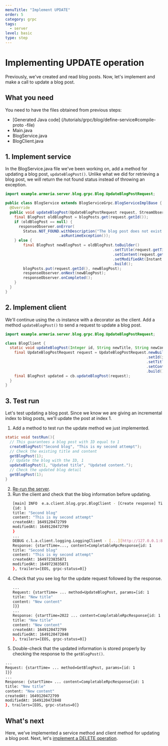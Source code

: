 ```yaml
---
menuTitle: "Implement UPDATE"
order: 5
category: grpc
tags:
  - server
level: basic
type: step
---
```


# Implementing UPDATE operation

Previously, we've created and read blog posts. Now, let's implement and make a call to update a blog post.

<TutorialSteps current={5} />

## What you need

You need to have the files obtained from previous steps:

- [Generated Java code]
  (/tutorials/grpc/blog/define-service#compile-proto
  -file)
- Main.java
- BlogService.java
- BlogClient.java

## 1. Implement service

In the BlogService.java file we've been working on, add a method for 
updating a blog post, `updateBlogPost()`. Unlike what we did for retrieving 
a blog post, we will return the not found status instead of throwing an 
exception.
```java filename=BlogService.java
import example.armeria.server.blog.grpc.Blog.UpdateBlogPostRequest;

public class BlogService extends BlogServiceGrpc.BlogServiceImplBase {
  @Override
  public void updateBlogPost(UpdateBlogPostRequest request, StreamObserver<BlogPost> responseObserver) {
    final BlogPost oldBlogPost = blogPosts.get(request.getId());
    if (oldBlogPost == null) {
      responseObserver.onError(
        Status.NOT_FOUND.withDescription("The blog post does not exist. ID: " + request.getId())
                        .asRuntimeException());
    } else {
        final BlogPost newBlogPost = oldBlogPost.toBuilder()
                                                .setTitle(request.getTitle())
                                                .setContent(request.getContent())
                                                .setModifiedAt(Instant.now().toEpochMilli())
                                                .build();
        blogPosts.put(request.getId(), newBlogPost);
        responseObserver.onNext(newBlogPost);
        responseObserver.onCompleted();
    }
  }
}
```

## 2. Implement client

We'll continue using the `cb` instance with a decorator as the client. Add a method `updateBlogPost()` to send a request to update a blog post.

```java filename=BlogClient.java
import example.armeria.server.blog.grpc.Blog.UpdateBlogPostRequest;

class BlogClient {
  static void updateBlogPost(Integer id, String newTitle, String newContent){
    final UpdateBlogPostRequest request = UpdateBlogPostRequest.newBuilder()
                                                               .setId(id)
                                                               .setTitle(newTitle)
                                                               .setContent(newContent)
                                                               .build();
    final BlogPost updated = cb.updateBlogPost(request);
  }
}
```

## 3. Test run

Let's test updating a blog post. Since we know we are giving an incremental index to blog posts, we'll update the post at index 1.

1. Add a method to test run the update method we just implemented. 
  ```java filename=BlogClient.java
  static void testRun(){
    // This guarantees a blog post with ID equal to 1
    createBlogPost("Second blog", "This is my second attempt");
    // Check the existing title and content
    getBlogPost(1);
    // Update the blog with the ID, 1
    updateBlogPost(1, "Updated title", "Updated content.");
    // Check the updated blog detail
    getBlogPost(1);
  }
  ```
2. [Re-run the server](/tutorials/grpc/blog/run-service#3-serve-the-service).
3. Run the client and check that the blog information before updating.
   ```bash
   [main] INFO  e.a.client.blog.grpc.BlogClient - [Create response] Title: Second blog Content: This is my second attempt
   {id: 1
   title: "Second blog"
   content: "This is my second attempt"
   createdAt: 1649120472799
   modifiedAt: 1649120472799
   }
   ...
   DEBUG c.l.a.client.logging.LoggingClient - [...][http://127.0.0.1:8080/example.armeria.server.blog.grpc.BlogService/GetBlogPost#POST] 
   Response: {startTime=..., content=CompletableRpcResponse{id: 1
   title: "Second blog"
   content: "This is my second attempt"
   createdAt: 1649723835871
   modifiedAt: 1649723835871
   }, trailers=[EOS, grpc-status=0]}
   ```
4. Check that you see log for the update request followed by the response.
   ```bash
   ...
   Request: {startTime= ... method=UpdateBlogPost, params=[id: 1
   title: "New title"
   content: "New content"
   ]}}
   ...
   Response: {startTime=2022 ... content=CompletableRpcResponse{id: 1
   title: "New title"
   content: "New content"
   createdAt: 1649120472799
   modifiedAt: 1649120472848
   }, trailers=[EOS, grpc-status=0]}
   ```
 5. Double-check that the updated information is stored properly by checking 
    the response to the `getBlogPost()`.
  ```bash
  ...
  Request: {startTime= ... method=GetBlogPost, params=[id: 1
  ]}}
  ...
  Response: {startTime= ... content=CompletableRpcResponse{id: 1
  title: "New title"
  content: "New content"
  createdAt: 1649120472799
  modifiedAt: 1649120472848
  }, trailers=[EOS, grpc-status=0]}
  ```

## What's next

Here, we've implemented a service method and client method for updating a 
blog post. Next, let's [implement a DELETE operation](/tutorials/grpc/blog/implement-delete).

<TutorialSteps current={5} />
